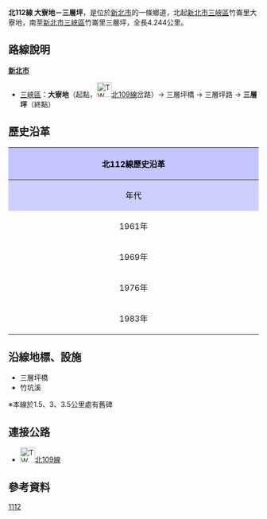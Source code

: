 {{Infobox Taiwan Highway
|type=TH
|county=tp
|route=112
|Name=三層坪路
|Level=鄉道
|Length=3.910	
|Start=[[新北市|新北市]][[三峽區|三峽區]]竹崙里大寮地
|End=新北市三峽區竹崙里三層坪
}}
'''北112線 大寮地－三層坪'''，是位於[[新北市|新北市]]的一條鄉道，北起[[新北市|新北市]][[三峽區|三峽區]]竹崙里大寮地，南至[[新北市|新北市]][[三峽區|三峽區]]竹崙里三層坪，全長4.244公里。{{r|thb}}

== 路線說明 ==
{{expand|time=2011-04-23}}
;'''[[新北市|新北市]]'''
*[[三峽區|三峽區]]：'''大寮地'''（起點，[[File:TW_THWtp109.png|30px]][[北109線|北109線]]岔路）→ 三層坪橋 → 三層坪路 → '''三層坪'''（終點）

== 歷史沿革 ==
{| class="wikitable" style="width: 100%"
! style="text-align:center; background:#C5C5FF; color:black" colspan=3 align=center | 北112線歷史沿革
|- 
! style="text-align:center; background:#CFCFFF; color:black" width="8%" | 年代 !! style="text-align:center; background:#D3D3FF; color:black" width="40%" | 本編號沿革 !! style="text-align:center; background:#D3D3FF; color:black" width="52%" | 本路線沿革
|-
! 1961年{{r|gazette1961}}
| 無此編號 || rowspan=3| 未修築或非公路
|-
! 1969年
| 編為'''泰山－楓樹腳'''線，里程0.970公里。另有一支線[[File:TW_THWtp112-1.png|30px]]北112-1線（'''楓樹－中港'''間0.796公里）
|-
! 1976年{{r|gazette1976}}
| 本編號路線改編為[[File:TW_THWtp68.png|30px]][[北68線|北68線]]後成為空號，原[[File:TW_THWtp112-1.png|30px]]北112-1線解編
|-
! 1983年
| colspan=2| 新編本線為[[File:TW_THWtp112.png|30px]]北112線
|}

== 沿線地標、設施 ==
*三層坪橋
*竹坑溪

※本線於1.5、3、3.5公里處有舊碑

== 連接公路 ==

*[[File:TW_THWtp109.png|30px]][[北109線|北109線]]

== 參考資料 ==
{{reflist|refs=

<ref name="thb">{{cite web |url=http://spreadsheets.google.com/pub?key=0Avc0r7dng8JrdFF0YmRlSEl1dWhxVmJtR2hwZDFmcFE&gid=0 |title=臺北縣鄉道公路路線表 |accessdate=2011-04-23 |date=2010-07-19 |publisher=公路總局 |archive-date=2014-04-20 |archive-url=https://web.archive.org/web/20140420112137/https://spreadsheets.google.com/pub?key=0Avc0r7dng8JrdFF0YmRlSEl1dWhxVmJtR2hwZDFmcFE&gid=0 |dead-url=yes }}</ref>

<ref name="gazette1961">{{cite web |url=http://www.twroad.org/road/07history/roc/gazette/img/61e.png |title=公告臺灣省縣鄉道及專用公路路線里程表 |accessdate=2011-04-23 |date=1969-06-27 |work=政府公報資料索引 |publisher=臺灣省政府 |deadurl=yes |archiveurl=https://web.archive.org/web/20140911165532/http://www.twroad.org/road/07history/roc/gazette/img/61e.png |archivedate=2014-09-11 }}</ref>

<ref name="gazette1976">{{cite web |url=http://gaz.ncl.edu.tw/detail.jsp?sysid=E0814166 |title=公告「65年度臺灣省公路資料統計表」 |accessdate=2011-04-23 |date=1977-09-09 |work=政府公報資訊網 |publisher=臺灣省政府 |archive-date=2021-01-24 |archive-url=https://web.archive.org/web/20210124163606/https://gaz.ncl.edu.tw/detail.jsp?sysid=E0814166 |dead-url=yes }}</ref>

}}

{{新北市鄉道}}

[[Category:新北市區道|1112]]